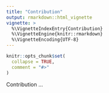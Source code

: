 ```yaml
---
title: "Contribution"
output: rmarkdown::html_vignette
vignette: >
  %\VignetteIndexEntry{Contribution}
  %\VignetteEngine{knitr::rmarkdown}
  %\VignetteEncoding{UTF-8}
---
```


```r
knitr::opts_chunk$set(
  collapse = TRUE,
  comment = "#>"
)
```

Contribution ... 
